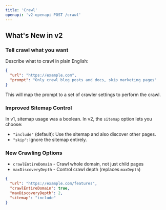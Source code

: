 ```yaml
---
title: 'Crawl'
openapi: 'v2-openapi POST /crawl'
---
```


## What's New in v2

### Tell crawl what you want
Describe what to crawl in plain English:

```json
{
  "url": "https://example.com",
  "prompt": "Only crawl blog posts and docs, skip marketing pages"
}
```

This will map the prompt to a set of crawler settings to perform the crawl.

### Improved Sitemap Control

In v1, sitemap usage was a boolean. In v2, the `sitemap` option lets you choose:

- `"include"` (default): Use the sitemap and also discover other pages.
- `"skip"`: Ignore the sitemap entirely.

### New Crawling Options
- `crawlEntireDomain` - Crawl whole domain, not just child pages
- `maxDiscoveryDepth` - Control crawl depth (replaces `maxDepth`)

```json
{
  "url": "https://example.com/features",
  "crawlEntireDomain": true,
  "maxDiscoveryDepth": 2,
  "sitemap": "include"
}
```
